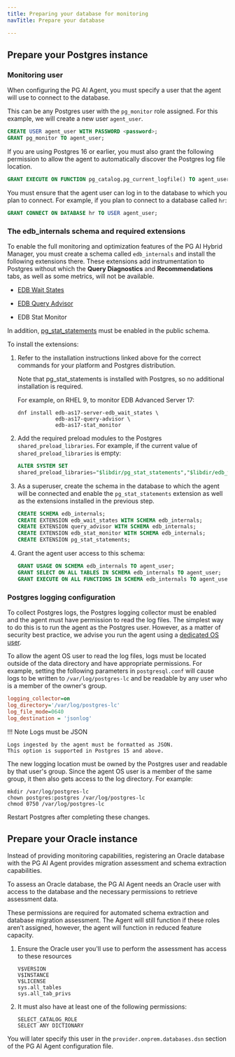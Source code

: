```yaml
---
title: Preparing your database for monitoring
navTitle: Prepare your database

---
```


## Prepare your Postgres instance

### Monitoring user

When configuring the PG AI Agent, you must specify a user that the agent will use to connect to the database.

This can be any Postgres user with the `pg_monitor` role assigned. 
For this example, we will create a new user `agent_user`.

```sql
CREATE USER agent_user WITH PASSWORD <password>;
GRANT pg_monitor TO agent_user;
```

If you are using Postgres 16 or earlier, you must also grant the following permission to allow the agent to automatically discover the Postgres log file location.

```sql
GRANT EXECUTE ON FUNCTION pg_catalog.pg_current_logfile() TO agent_user;
```

You must ensure that the agent user can log in to the database to which you plan to connect.
For example, if you plan to connect to a database called `hr`:

```sql
GRANT CONNECT ON DATABASE hr TO USER agent_user;
```

### The edb_internals schema and required extensions

To enable the full monitoring and optimization features of the PG AI Hybrid Manager, you must create a schema called `edb_internals` and install the following extensions there.
These extensions add instrumentation to Postgres without which the **Query Diagnostics** and **Recommendations** tabs, as well as some metrics, will not be available.

-   [EDB Wait States](https://www.enterprisedb.com/docs/pg_extensions/wait_states/installing/)

-   [EDB Query Advisor](https://www.enterprisedb.com/docs/pg_extensions/query_advisor/installing/)

-   EDB Stat Monitor

In addition, [pg_stat_statements](https://www.postgresql.org/docs/current/pgstatstatements.html) must be enabled in the public schema.

To install the extensions: 

1.  Refer to the installation instructions linked above for the correct commands for your platform and Postgres distribution. 

    Note that pg_stat_statements is installed with Postgres, so no additional installation is required.

    For example, on RHEL 9, to monitor EDB Advanced Server 17:

    ```shell
    dnf install edb-as17-server-edb_wait_states \
                edb-as17-query-advisor \
                edb-as17-stat_monitor
    ```

2.  Add the required preload modules to the Postgres `shared_preload_libraries`. For example, if the current value of `shared_preload_libraries` is empty:

    ```sql
    ALTER SYSTEM SET 
    shared_preload_libraries="$libdir/pg_stat_statements","$libdir/edb_wait_states", "$libdir/query_advisor","$libdir/edb_stat_monitor";
    ```

3.  As a superuser, create the schema in the database to which the agent will be connected and enable the `pg_stat_statements` extension as well as the extensions installed in the previous step.

    ```sql
    CREATE SCHEMA edb_internals;
    CREATE EXTENSION edb_wait_states WITH SCHEMA edb_internals;
    CREATE EXTENSION query_advisor WITH SCHEMA edb_internals;
    CREATE EXTENSION edb_stat_monitor WITH SCHEMA edb_internals;
    CREATE EXTENSION pg_stat_statements;
    ```

4.  Grant the agent user access to this schema:
    ```sql
    GRANT USAGE ON SCHEMA edb_internals TO agent_user;
    GRANT SELECT ON ALL TABLES IN SCHEMA edb_internals TO agent_user;
    GRANT EXECUTE ON ALL FUNCTIONS IN SCHEMA edb_internals TO agent_user;
    ```

### Postgres logging configuration

To collect Postgres logs, the Postgres logging collector must be enabled and the agent must have permission to read the log files.
The simplest way to do this is to run the agent as the Postgres user. 
However, as a matter of security best practice, we advise you run the agent using a [dedicated OS user](agent_os_user.mdx).

To allow the agent OS user to read the log files, logs must be located outside of the data directory and have appropriate permissions. 
For example, setting the following parameters in `postgresql.conf` will cause logs to be written to `/var/log/postgres-lc` and be readable by any user who is a member of the owner's group.

```ini
logging_collector=on
log_directory='/var/log/postgres-lc'
log_file_mode=0640
log_destination = 'jsonlog'
```

!!! Note Logs must be JSON

    Logs ingested by the agent must be formatted as JSON.
    This option is supported in Postgres 15 and above.

The new logging location must be owned by the Postgres user and readable by that user's group. Since the agent OS user is a member of the same group, it then also gets access to the log directory. For example:

```shell
mkdir /var/log/postgres-lc
chown postgres:postgres /var/log/postgres-lc
chmod 0750 /var/log/postgres-lc
```

Restart Postgres after completing these changes.

## Prepare your Oracle instance

Instead of providing monitoring capabilities, registering an Oracle database with the PG AI Agent provides migration assessment and schema extraction capabilities.

To assess an Oracle database, the PG AI Agent needs an Oracle user with access to the database and the necessary permissions to retrieve assessment data.

These permissions are required for automated schema extraction and database migration assessment. The Agent will still function if these roles aren’t assigned, however, the agent will function in reduced feature capacity.

1.  Ensure the Oracle user you'll use to perform the assessment has access to these resources

    ```
    V$VERSION
    V$INSTANCE
    V$LICENSE
    sys.all_tables
    sys.all_tab_privs
    ```

2.  It must also have at least one of the following permissions: 

    ```
    SELECT_CATALOG_ROLE
    SELECT ANY DICTIONARY
    ```

You will later specify this user in the `provider.onprem.databases.dsn` section of the PG AI Agent configuration file.
